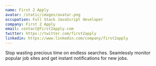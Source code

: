 ```yaml
---
name: First 2 Apply
avatar: /static/images/avatar.png
occupation: Full Stack JavaScript developer
company: First 2 Apply
email: contact@first2apply.com
twitter: https://twitter.com/first2apply
linkedin: https://www.linkedin.com/company/first2apply
---
```


Stop wasting precious time on endless searches. Seamlessly monitor popular job sites and get instant notifications for new jobs.
